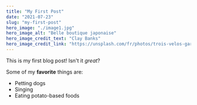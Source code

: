 ---
title: "My First Post"
date: "2021-07-23"
slug: "my-first-post"
hero_image: "./image1.jpg"
hero_image_alt: "Belle boutique japonaise"
hero_image_credit_text: "Clay Banks"
hero_image_credit_link: "https://unsplash.com/fr/photos/trois-velos-gares-devant-limmeuble-hwLAI5lRhdM"
---

This is my first blog post! Isn't it _great_?

Some of my **favorite** things are:

- Petting dogs
- Singing
- Eating potato-based foods
